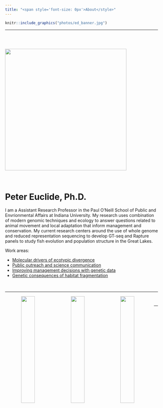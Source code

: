 ```yaml
---
title: "<span style='font-size: 0px'>About</style>"
---
```


```r

knitr::include_graphics("photos/ed_banner.jpg")

```

</script>
<div class="row">
<div class="col-xs-12 col-sm-12 text-left">

***

</script>
<br/>
<div class="row">
<div class="col-xs-12 col-sm-5 text-center">
<br/>
<img src="photos/Profile_pic.png" style="width:400px;" align = "top"/> 
</div>
<div class="col-xs-12 col-sm-7">
<br/>

# __Peter Euclide, Ph.D.__

I am a Assistant Research Professor in the Paul O'Neill School of Public and Envrionmental Affairs at Indiana University. My research uses combination of modern genomic techniques and ecology to answer questions related to animal movement and local adaptation that inform management and conservation. My current research centers around the use of whole genome and reduced representation sequencing to develop GT-seq and Rapture panels to study fish evolution and population structure in the Great Lakes. 

Work areas:

* [Molecular drivers of ecotypic divergence](https://peuclide.github.io/Research#Molecular drivers of ecotypic divergence)
* [Public outreach and science communication](https://peuclide.github.io/ed_and_out.html)
* [Improving management decisions with genetic data](https://peuclide.github.io/Research#Improving management decisions with genetic data)
* [Genetic consequences of habitat fragmentation](https://peuclide.github.io/Research#Genetic consequences of habitat fragmentation)



</div>
</div>

<br/>


***

<center>
<img src="photos/LakeTrout.jpg" style="float: left; width: 30%; margin-right: 2.5%; margin-bottom: 0.5em;">
<img src="photos/WHSquare.jpg" style="float: left; width: 30%; margin-right: 2.5%; margin-bottom: 0.5em;">
<img src="photos/WALLEYE.png" style="float: left; width: 30%; margin-right: 2.5%; margin-bottom: 0.5em;">
<center>
</script>
<br/>
<div class="row">
<div class="col-xs-12 col-sm-12 text-center">

***
